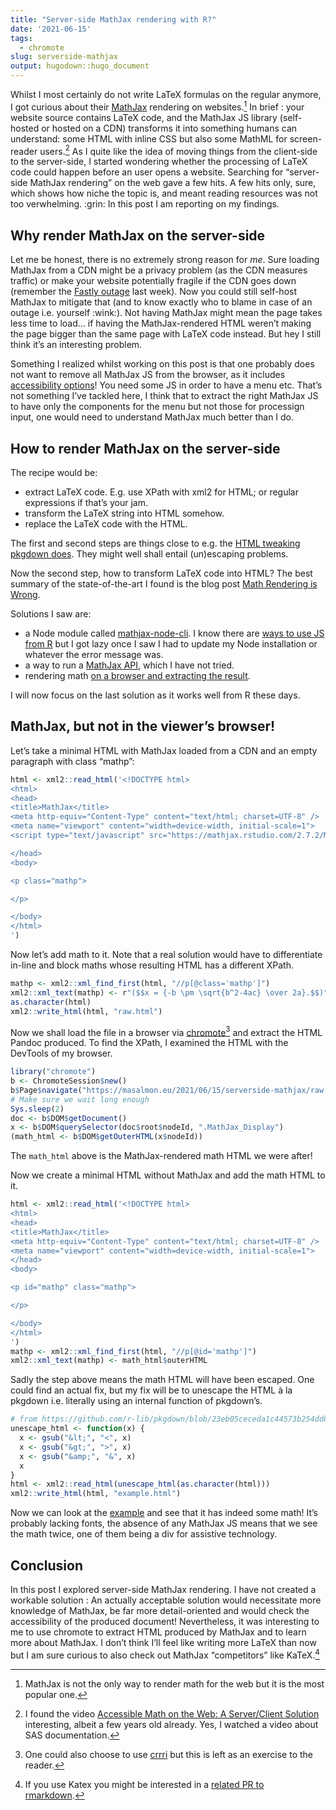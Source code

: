 ```yaml
---
title: "Server-side MathJax rendering with R?"
date: '2021-06-15'
tags:
  - chromote
slug: serverside-mathjax
output: hugodown::hugo_document
---
```


Whilst I most certainly do not write LaTeX formulas on the regular anymore, I got curious about their [MathJax](https://www.mathjax.org/) rendering on websites.[^notmj]
In brief : your website source contains LaTeX code, and the MathJax JS library (self-hosted or hosted on a CDN) transforms it into something humans can understand: some HTML with inline CSS but also some MathML for screen-reader users.[^accessibility]
As I quite like the idea of moving things from the client-side to the server-side, I started wondering whether the processing of LaTeX code could happen before an user opens a website.
Searching for "server-side MathJax rendering" on the web gave a few hits. 
A few hits only, sure, which shows how niche the topic is, and meant reading resources was not too verwhelming. :grin:
In this post I am reporting on my findings.

## Why render MathJax on the server-side

Let me be honest, there is no extremely strong reason for _me_.
Sure loading MathJax from a CDN might be a privacy problem (as the CDN measures traffic) or make your website potentially fragile if the CDN goes down (remember the [Fastly outage](https://en.wikipedia.org/wiki/Fastly#Operation) last week).
Now you could still self-host MathJax to mitigate that (and to know exactly who to blame in case of an outage i.e. yourself :wink:).
Not having MathJax might mean the page takes less time to load... if having the MathJax-rendered HTML weren't making the page bigger than the same page with LaTeX code instead. 
But hey I still think it's an interesting problem.

Something I realized whilst working on this post is that one probably does not want to remove all MathJax JS from the browser, as it includes [accessibility options](https://docs.mathjax.org/en/v2.7-latest/options/extensions/a11y-extensions.html#a11y-extensions)!
You need some JS in order to have a menu etc. 
That's not something I've tackled here, I think that to extract the right MathJax JS to have only the components for the menu but not those for processign input, one would need to understand MathJax much better than I do.

## How to render MathJax on the server-side

The recipe would be:

- extract LaTeX code. E.g. use XPath with xml2 for HTML; or regular expressions if that's your jam.
- transform the LaTeX string into HTML somehow.
- replace the LaTeX code with the HTML.

The first and second steps are things close to e.g. the [HTML tweaking pkgdown does](https://github.com/r-lib/pkgdown/blob/master/R/html-tweak.R).
They might well shall entail (un)escaping problems.

Now the second step, how to transform LaTeX code into HTML?
The best summary of the state-of-the-art I found is the blog post [Math Rendering is Wrong](https://danilafe.com/blog/math_rendering_is_wrong/).

Solutions I saw are:

- a Node module called [mathjax-node-cli](https://github.com/mathjax/mathjax-node-cli). I know there are [ways to use JS from R](https://blog.r-hub.io/2020/08/25/js-r/#bundling-javascript-code) but I got lazy once I saw I had to update my Node installation or whatever the error message was.
- a way to run a [MathJax API](https://github.com/chialab/math-api), which I have not tried.
- rendering math [on a browser and extracting the result](https://advancedweb.hu/mathjax-processing-on-the-server-side/).

I will now focus on the last solution as it works well from R these days.

## MathJax, but not in the viewer's browser!

Let's take a minimal HTML with MathJax loaded from a CDN and an empty paragraph with class "mathp":

```r
html <- xml2::read_html('<!DOCTYPE html>
<html>
<head>
<title>MathJax</title>
<meta http-equiv="Content-Type" content="text/html; charset=UTF-8" />
<meta name="viewport" content="width=device-width, initial-scale=1">
<script type="text/javascript" src="https://mathjax.rstudio.com/2.7.2/MathJax.js?config=TeX-AMS-MML_HTMLorMML"></script>

</head>
<body>

<p class="mathp">

</p>

</body>
</html>
')

```

Now let's add math to it.
Note that a real solution would have to differentiate in-line and block maths whose resulting HTML has a different XPath.

```r
mathp <- xml2::xml_find_first(html, "//p[@class='mathp']")
xml2::xml_text(mathp) <- r"($$x = {-b \pm \sqrt{b^2-4ac} \over 2a}.$$)"
as.character(html)
xml2::write_html(html, "raw.html")
```

Now we shall load the file in a browser via [chromote](https://github.com/rstudio/chromote/)[^crrri] and extract the HTML Pandoc produced.
To find the XPath, I examined the HTML with the DevTools of my browser.

```r
library("chromote")
b <- ChromoteSession$new()
b$Page$navigate("https://masalmon.eu/2021/06/15/serverside-mathjax/raw.html") 
# Make sure we wait long enough
Sys.sleep(2)
doc <- b$DOM$getDocument()
x <- b$DOM$querySelector(doc$root$nodeId, ".MathJax_Display")
(math_html <- b$DOM$getOuterHTML(x$nodeId))
```

The `math_html` above is the MathJax-rendered math HTML we were after!

Now we create a minimal HTML without MathJax and add the math HTML to it.

```r
html <- xml2::read_html('<!DOCTYPE html>
<html>
<head>
<title>MathJax</title>
<meta http-equiv="Content-Type" content="text/html; charset=UTF-8" />
<meta name="viewport" content="width=device-width, initial-scale=1">
</head>
<body>

<p id="mathp" class="mathp">

</p>

</body>
</html>
')
mathp <- xml2::xml_find_first(html, "//p[@id='mathp']")
xml2::xml_text(mathp) <- math_html$outerHTML
```

Sadly the step above means the math HTML will have been escaped. 
One could find an actual fix, but my fix will be to unescape the HTML à la pkgdown i.e. literally using an internal function of pkgdown's.

```r
# from https://github.com/r-lib/pkgdown/blob/23eb05ceceda1c44573b254dd8b96e92cd91f825/R/html-build.R#L49
unescape_html <- function(x) {
  x <- gsub("&lt;", "<", x)
  x <- gsub("&gt;", ">", x)
  x <- gsub("&amp;", "&", x)
  x
}
html <- xml2::read_html(unescape_html(as.character(html)))
xml2::write_html(html, "example.html")
```

Now we can look at the [example](example.html) and see that it has indeed some math!
It's probably lacking fonts, the absence of any MathJax JS means that we see the math twice, one of them being a div for assistive technology.

## Conclusion

In this post I explored server-side MathJax rendering.
I have not created a workable solution : An actually acceptable solution would necessitate more knowledge of MathJax, be far more detail-oriented and would check the accessibility of the produced document!
Nevertheless, it was interesting to me to use chromote to extract HTML produced by MathJax and to learn more about MathJax.
I don't think I'll feel like writing more LaTeX than now but I am sure curious to also check out MathJax "competitors" like KaTeX.[^katex]

[^notmj]: MathJax is not the only way to render math for the web but it is the most popular one.
[^accessibility]: I found the video [Accessible Math on the Web: A Server/Client Solution](https://www.writethedocs.org/videos/na/2016/accessible-math-on-the-web-a-server-client-solution-tim-arnold/) interesting, albeit a few years old already. Yes, I watched a video about SAS documentation.
[^crrri]: One could also choose to use [crrri](https://github.com/RLesur/crrri) but this is left as an exercise to the reader.
[^katex]: If you use Katex you might be interested in a [related PR to rmarkdown](https://github.com/rstudio/rmarkdown/pull/1940).